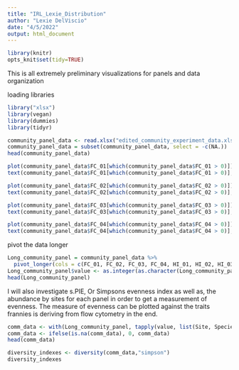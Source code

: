 ```yaml
---
title: "IRL_Lexie_Distribution"
author: "Lexie DelViscio"
date: "4/5/2022"
output: html_document
---
```


```r
library(knitr)
opts_knit$set(tidy=TRUE)
```
This is all extremely preliminary visualizations for panels and data organization

loading libraries
```r
library("xlsx")
library(vegan)
library(dummies)
library(tidyr)

```


```r
community_panel_data <- read.xlsx("edited_community_experiment_data.xlsx",3)
community_panel_data = subset(community_panel_data, select = -c(NA.))
head(community_panel_data)
```


```r
plot(community_panel_data$FC_01[which(community_panel_data$FC_01 > 0)])
text(community_panel_data$FC_01[which(community_panel_data$FC_01 > 0)], labels=community_panel_data$Species[which(community_panel_data$FC_01 > 0)], cex=0.9, font=1)
```

```r
plot(community_panel_data$FC_02[which(community_panel_data$FC_02 > 0)])
text(community_panel_data$FC_02[which(community_panel_data$FC_02 > 0)], labels=community_panel_data$Species[which(community_panel_data$FC_02 > 0)], cex=0.9, font=1)
```

```r
plot(community_panel_data$FC_03[which(community_panel_data$FC_03 > 0)])
text(community_panel_data$FC_03[which(community_panel_data$FC_03 > 0)], labels=community_panel_data$Species[which(community_panel_data$FC_03 > 0)], cex=0.9, font=1)
```

```r
plot(community_panel_data$FC_04[which(community_panel_data$FC_04 > 0)])
text(community_panel_data$FC_04[which(community_panel_data$FC_04 > 0)], labels=community_panel_data$Species[which(community_panel_data$FC_04 > 0)], cex=0.9, font=1)
```

pivot the data longer
```r
Long_community_panel = community_panel_data %>%
  pivot_longer(cols = c(FC_01, FC_02, FC_03, FC_04, HI_01, HI_02, HI_03, HI_04,ID_01, ID_03, IRL3_01, IRL3_02, IRL3_03, IRL3_04, MIM_01, MIM_02, MO_01, MO_02, MO_03, SCD_01,SCD_02, SCD_03, SMS_01, SMS_03, WP_01, WP_03, WP_04), names_to = c("Site"))
Long_community_panel$value <- as.integer(as.character(Long_community_panel$value)) 
head(Long_community_panel)
```


I will also investigate s.PIE, Or Simpsons evenness index as well as, the abundance by sites for each panel in order to get a measurement of evenness. The measure of evenness can be plotted against the traits frannies is deriving from flow cytometry in the end. 


```r
comm_data <- with(Long_community_panel, tapply(value, list(Site, Species), as.integer))
comm_data <- ifelse(is.na(comm_data), 0, comm_data)
head(comm_data)
```

```r
diversity_indexes <- diversity(comm_data,"simpson")
diversity_indexes
```

